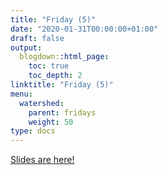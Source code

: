 ```yaml
---
title: "Friday (5)"
date: "2020-01-31T00:00:00+01:00"
draft: false
output:
  blogdown::html_page:
    toc: true
    toc_depth: 2
linktitle: "Friday (5)"
menu:
  watershed:
    parent: fridays
    weight: 50
type: docs
---
```


[Slides are here!](https://amurraygeo.com/slides/watershed/RDay_5.html)